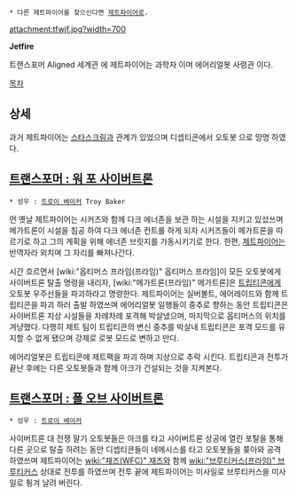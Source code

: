  * 다른 제트파이어를 찾으신다면 [[제트파이어]]로.

attachment:tfwjf.jpg?width=700

'''Jetfire'''

트랜스포머 Aligned 세계관 에 제트파이어는 과학자 이며 에어리얼봇 사령관 이다.

[[목차]]
== 상세 ==
과거 제트파이어는 [[스타스크림(프라임)|스타스크림]]과 관계가 있었으며 디셉티콘에서 오토봇 으로 망명 하였다.

== [[트랜스포머 : 워 포 사이버트론]] ==
 * 성우 : [[트로이 베이커]] Troy Baker

먼 옛날 제트파이어는 시커즈와 함께 다크 에너존을 보관 하는 시설을 지키고 있섰쓰며 메가트론이 시설을 침공 하여 다크 에너존 컨트롤 하게 되자 시커즈들이 메가트론을 따르기로 하고 그의 계획을 위해 에너존 브릿지를 가동시키기로 한다. 한편, [[제트파이어]]는 반역자라 외치며 그 자리를 빠져나간다.

시간 흐르면서 [wiki:"옵티머스 프라임(프라임)" 옵티머스 프라임]이 모든 오토봇에게 사이버트론 탈출 명령을 내리자, [wiki:"메가트론(프라임)" 메가트론]은 [[트립티콘(WFC)|트립티콘]]에게 오토봇 우주선들을 파괴하라고 명령한다. 제트파이어는 실버볼트, 에어레이드와 함께 트립티콘을 파괴 하러 출발 하였쓰며 에어리얼봇 일행들이 중추로 향하는 동안 트립티콘은 사이버트론 지상 시설들을 차례차례 포격해 박살냈으며, 마지막으로 옵티머스의 위치를 겨냥했다. 다행히 제트 팀이 트립티콘의 변신 중추를 박살내 트립티콘은 포격 모드를 유지할 수 없게 됐으며 강제로 로봇 모드로 변하고 만다. 

에어리얼봇은 트립티콘에 제트팩을 파괴 하며 지상으로 추락 시킨다. 트립티콘과 전투가 끝난 후에는 다른 오토봇들과 함께 아크가 건설되는 것을 지켜본다.

== [[트랜스포머 : 폴 오브 사이버트론]] ==
 * 성우 : [[트로이 베이커]]

사이버트론 대 전쟁 말기 오토봇들은 아크를 타고 사이버트론 상공에 열린 포탈을 통해 다른 곳으로 탈출 하려는 동안 디셉티콘들이 네메시스를 타고 오토봇들을 쫒아와 공격 하였쓰며 제트파이어는 [[wiki:"재즈(WFC)" 재즈]]와 함께 [[wiki:"브루티커스(프라임)" 브루티커스]] 상대로 전투를 하였쓰며 전투 끝에 제트파이어는 미사일로 브루티커스을 미사일로 튕겨 날려 버린다.
